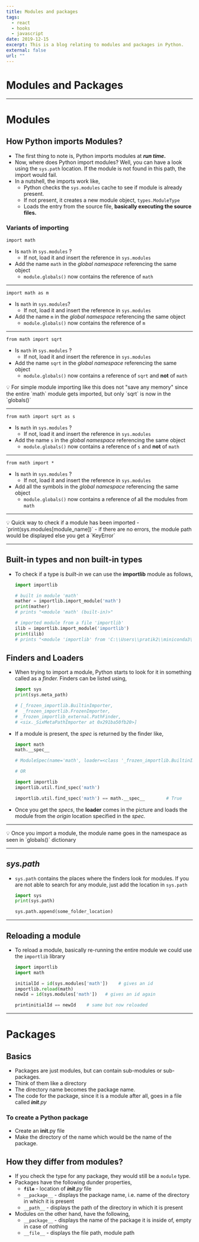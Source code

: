 ```yaml
---
title: Modules and packages
tags:
  - react
  - hooks
  - javascript
date: 2019-12-15
excerpt: This is a blog relating to modules and packages in Python.
external: false
url: ""
---
```


# Modules and Packages

---

# Modules

## How Python imports Modules?

- The first thing to note is, Python imports modules at **_run time_.**
- Now, where does Python import modules? Well, you can have a look using the `sys.path` location. If the module is not found in this path, the import would fail.
- In a nutshell, the imports work like,
  - Python checks the `sys.modules` cache to see if module is already present.
  - If not present, it creates a new module object, `types.ModuleType`
  - Loads the entry from the source file, **basically executing the source files.**

### Variants of importing

`import math`

- Is `math` in `sys.modules` ?
  - If not, load it and insert the reference in `sys.modules`
- Add the name `math` in the _global namespace_ referencing the same object
  - `module.globals()` now contains the reference of `math`

---

`import math as m`

- Is `math` in `sys.modules`?
  - If not, load it and insert the reference in `sys.modules`
- Add the name `m` in the _global namespace_ referencing the same object
  - `module.globals()` now contains the reference of `m`

---

`from math import sqrt`

- Is `math` in `sys.modules` ?
  - If not, load it and insert the reference in `sys.modules`
- Add the name `sqrt` in the _global namespace_ referencing the same object
  - `module.globals()` now contains a reference of `sqrt` and **not** of `math`

<aside>
💡 For simple module importing like this does not "save any memory" since the entire `math` module gets imported, but only `sqrt` is now in the `globals()`

</aside>

---

`from math import sqrt as s`

- Is `math` in `sys.modules` ?
  - If not, load it and insert the reference in `sys.modules`
- Add the name `s` in the _global namespace_ referencing the same object
  - `module.globals()` now contains a reference of `s` and **not** of `math`

---

`from math import *`

- Is `math` in `sys.modules` ?
  - If not, load it and insert the reference in `sys.modules`
- Add all the symbols in the _global namespace_ referencing the same object
  - `module.globals()` now contains a reference of all the modules from `math`

---

<aside>
💡 Quick way to check if a module has been imported
- `print(sys.modules[module_name])`
- if there are no errors, the module path would be displayed else you get a `KeyError`

</aside>

---

## Built-in types and non built-in types

- To check if a type is _built-in_ we can use the **importlib** module as follows,

  ```python
  import importlib

  # built in module 'math'
  mather = importlib.import_module('math')
  print(mather)
  # prints "<module 'math' (built-in)>"

  # imported module from a file 'importlib'
  ilib = importlib.import_module('importlib')
  print(ilib)
  # prints "<module 'importlib' from 'C:\\Users\\pratik2\\miniconda3\\lib\\importlib\\__init__.py'>"
  ```

## Finders and Loaders

- When trying to import a module, Python starts to look for it in something called as a _finder._ Finders can be listed using,

  ```python
  import sys
  print(sys.meta_path)

  # [_frozen_importlib.BuiltinImporter,
  #  _frozen_importlib.FrozenImporter,
  # _frozen_importlib_external.PathFinder,
  # <six._SixMetaPathImporter at 0x291ba50fb20>]
  ```

- If a module is present, the _spec_ is returned by the finder like,

  ```python
  import math
  math.__spec__

  # ModuleSpec(name='math', loader=<class '_frozen_importlib.BuiltinImporter'>, origin='built-in')

  # OR

  import importlib
  importlib.util.find_spec('math')

  importlib.util.find_spec('math') == math.__spec__        # True
  ```

- Once you get the _specs_, the **loader** comes in the picture and loads the module from the _origin_ location specified in the _spec._

---

<aside>
💡 Once you import a module, the module name goes in the namespace as seen in `globals()` dictionary

</aside>

---

## _sys.path_

- `sys.path` contains the places where the finders look for modules. If you are not able to search for any module, just add the location in `sys.path`

  ```python
  import sys
  print(sys.path)

  sys.path.append(some_folder_location)
  ```

---

## Reloading a module

- To reload a module, basically re-running the entire module we could use the `importlib` library

  ```python
  import importlib
  import math

  initialId = id(sys.modules['math'])    # gives an id
  importlib.reload(math)
  newId = id(sys.modules['math'])   # gives an id again

  printinitialId == newId    # same but now reloaded

  ```

---

# Packages

## Basics

- Packages are just modules, but can contain sub-modules or sub-packages.
- Think of them like a directory
- The directory name becomes the package name.
- The code for the package, since it is a module after all, goes in a file called _**init**.py_

### To create a Python package

- Create an **init**.py file
- Make the directory of the name which would be the name of the package.

## How they differ from modules?

- If you check the type for any package, they would still be a `module` type.
- Packages have the following dunder properties,
  - <code>__file__</code> - location of _**init**.py_ file
  - `__package__` - displays the package name, i.e. name of the directory in which it is present
  - `__path__` - displays the path of the directory in which it is present
- Modules on the other hand, have the following,
  - `__package__` - displays the name of the package it is inside of, empty in case of nothing
  - `__file__` - displays the file path, module path

